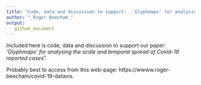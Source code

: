 ```yaml
---
title: "Code, data and discussion to support: _'Glyphmaps' for analysing the scale and temporal spread of Covid-19 reported cases_"
author: "_Roger Beecham_"
output:
   github_document
---
```


Included here is code, data and discussion to support our paper:  _'Glyphmaps' for analysing the scale and temporal spread of Covid-19 reported cases_".

Probably best to access from this web-page: https://wwww.roger-beecham/covid-19-datavis.

